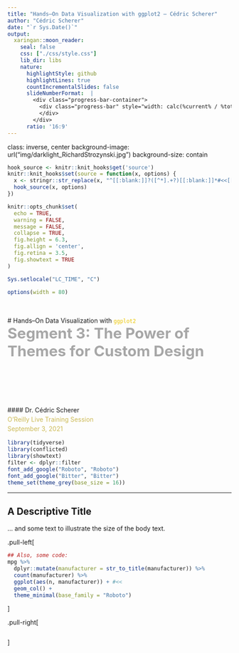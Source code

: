 ```yaml
---
title: "Hands–On Data Visualization with ggplot2 — Cédric Scherer"
author: "Cédric Scherer"
date: "`r Sys.Date()`"
output:
  xaringan::moon_reader:
    seal: false
    css: ["./css/style.css"]
    lib_dir: libs
    nature:
      highlightStyle: github
      highlightLines: true
      countIncrementalSlides: false
      slideNumberFormat:  |
        <div class="progress-bar-container">
          <div class="progress-bar" style="width: calc(%current% / %total% * 100%);">
          </div>
        </div>
      ratio: '16:9'
---
```

class: inverse, center
background-image: url("img/darklight_RichardStrozynski.jpg")
background-size: contain

```r
hook_source <- knitr::knit_hooks$get('source')
knitr::knit_hooks$set(source = function(x, options) {
  x <- stringr::str_replace(x, "^[[:blank:]]?([^*].+?)[[:blank:]]*#<<[[:blank:]]*$", "*\\1")
  hook_source(x, options)
})

knitr::opts_chunk$set(
  echo = TRUE, 
  warning = FALSE, 
  message = FALSE, 
  collapse = TRUE,
  fig.height = 6.3,
  fig.allign = 'center',
  fig.retina = 3.5,
  fig.showtext = TRUE
)

Sys.setlocale("LC_TIME", "C")

options(width = 80)
```

<br><br>
# Hands–On Data Visualization with <code style='color:#ebc500;'>ggplot2</code><br><b style='font-size:25pt;color:#a7a7a7;'>Segment 3: The Power of Themes for Custom Design</b>
<br><br><br><br><br><br><br>
#### Dr. Cédric Scherer<b style='color:#ccba56;font-weight:400;line-height:150%;'><br>O'Reilly Live Training Session<br>September 3, 2021</b ><br>

```r
library(tidyverse)
library(conflicted)
library(showtext)
filter <- dplyr::filter
font_add_google("Roboto", "Roboto")
font_add_google("Bitter", "Bitter")
theme_set(theme_grey(base_size = 16))
```

---

## A Descriptive Title

... and some text to illustrate the size of the body text.

.pull-left[
```r
## Also, some code:
mpg %>% 
  dplyr::mutate(manufacturer = str_to_title(manufacturer)) %>% 
  count(manufacturer) %>% 
  ggplot(aes(n, manufacturer)) + #<<
  geom_col() +
  theme_minimal(base_family = "Roboto")
```
]

.pull-right[
```r
```
]
